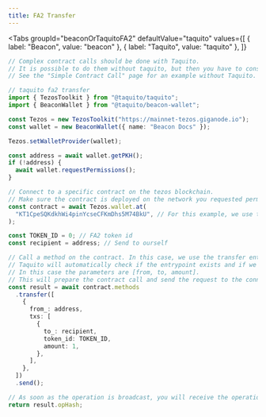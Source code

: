```yaml
---
title: FA2 Transfer
---
```



<Tabs
  groupId="beaconOrTaquitoFA2"
  defaultValue="taquito"
  values={[
    { label: "Beacon", value: "beacon" },
    { label: "Taquito", value: "taquito" },
  ]}
>
  <TabItem value="beacon">

```ts
// Complex contract calls should be done with Taquito.
// It is possible to do them without taquito, but then you have to construct the parameters yourself.
// See the "Simple Contract Call" page for an example without Taquito.
```

</TabItem>

  <TabItem value="taquito">

```ts live
// taquito fa2 transfer
import { TezosToolkit } from "@taquito/taquito";
import { BeaconWallet } from "@taquito/beacon-wallet";

const Tezos = new TezosToolkit("https://mainnet-tezos.giganode.io");
const wallet = new BeaconWallet({ name: "Beacon Docs" });

Tezos.setWalletProvider(wallet);

const address = await wallet.getPKH();
if (!address) {
  await wallet.requestPermissions();
}

// Connect to a specific contract on the tezos blockchain.
// Make sure the contract is deployed on the network you requested permissions for.
const contract = await Tezos.wallet.at(
  "KT1CpeSQKdkhWi4pinYcseCFKmDhs5M74BkU", // For this example, we use the tzcolors contract on mainnet.
);

const TOKEN_ID = 0; // FA2 token id
const recipient = address; // Send to ourself

// Call a method on the contract. In this case, we use the transfer entrypoint.
// Taquito will automatically check if the entrypoint exists and if we call it with the right parameters.
// In this case the parameters are [from, to, amount].
// This will prepare the contract call and send the request to the connected wallet.
const result = await contract.methods
  .transfer([
    {
      from_: address,
      txs: [
        {
          to_: recipient,
          token_id: TOKEN_ID,
          amount: 1,
        },
      ],
    },
  ])
  .send();

// As soon as the operation is broadcast, you will receive the operation hash
return result.opHash;
```

</TabItem>
</Tabs>
